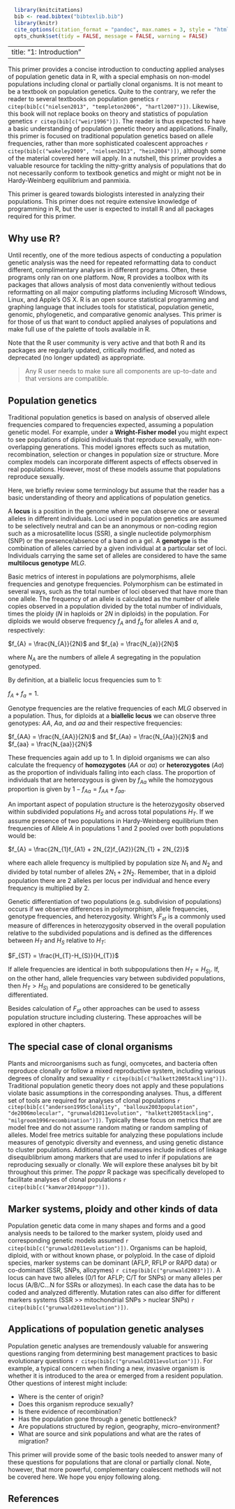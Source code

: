 ```r
  library(knitcitations)
  bib <- read.bibtex("bibtexlib.bib")
  library(knitr)
  cite_options(citation_format = "pandoc", max.names = 3, style = "html", hyperlink = "to.doc")
  opts_chunk$set(tidy = FALSE, message = FALSE, warning = FALSE) 
```
---
title: "1: Introduction"
---

This primer provides a concise introduction to conducting applied analyses of population genetic data in R, with a special emphasis on non-model populations including clonal or partially clonal organisms. It is not meant to be a textbook on population genetics. Quite to the contrary, we refer the reader to several textbooks on population genetics `r citep(bib[c("nielsen2013", "templeton2006", "hartl2007")])`. Likewise, this book will not replace books on theory and statistics of population genetics `r citep(bib[c("weir1996")])`. The reader is thus expected to have a basic understanding of population genetic theory and applications. Finally, this primer is focused on traditional population genetics based on allele frequencies, rather than more sophisticated coalescent approaches `r citep(bib[c("wakeley2009", "nielsen2013", "hein2004")])`, although some of the material covered here will apply. In a nutshell, this primer provides a valuable resource for tackling the nitty-gritty analysis of populations that do not necessarily conform to textbook genetics and might or might not be in Hardy-Weinberg equilibrium and panmixia. 

This primer is geared towards biologists interested in analyzing their populations. This primer does not require extensive knowledge of programming in R, but the user is expected to install R and all packages required for this primer. 

Why use R?
-----

Until recently, one of the more tedious aspects of conducting a population genetic analysis was the need for repeated reformatting data to conduct different, complimentary analyses in different programs. Often, these programs only ran on one platform. Now, R provides a toolbox with its packages that allows analysis of most data conveniently without tedious reformatting on all major computing platforms including Microsoft Windows, Linux, and Apple's OS X. R is an open source statistical programming and graphing language that includes tools for statistical, population genetic, genomic, phylogenetic, and comparative genomic analyses. This primer is for those of us that want to conduct applied analyses of populations and make full use of the palette of tools available in R.

Note that the R user community is very active and that both R and its packages are regularly updated, critically modified, and noted as deprecated (no longer updated) as appropriate. 

> Any R user needs to make sure all components are up-to-date and that versions are compatible. 

Population genetics
----

Traditional population genetics is based on analysis of observed allele frequencies compared to frequencies expected, assuming a population genetic model. For example, under a **Wright-Fisher model** you might expect to see populations of diploid individuals that reproduce sexually, with non-overlapping generations. This model ignores effects such as mutation, recombination, selection or changes in population size or structure. More complex models can incorporate different aspects of effects observed in real populations. However, most of these models assume that populations reproduce sexually. 

Here, we briefly review some terminology but assume that the reader has a basic understanding of theory and applications of population genetics.

A **locus** is a position in the genome where we can observe one or several alleles in different individuals. Loci used in population genetics are assumed to be selectively neutral and can be an anonymous or non-coding region such as a microsatellite locus (SSR), a single nucleotide polymorphism (SNP) or the presence/absence of a band on a gel. A **genotype** is the combination of alleles carried by a  given individual at a particular set of loci. Individuals carrying the same set of alleles are considered to have the same **multilocus genotype** $MLG$. 

Basic metrics of interest in populations are polymorphisms, allele frequencies and genotype frequencies. Polymorphism can be estimated in several ways, such as the total number of loci observed that have more than one allele. The frequency of an allele is calculated as the number of allele copies observed in a population divided by the total number of individuals, times the ploidy ($N$ in haploids or $2N$ in diploids) in the population. For diploids we would observe frequency $f_{A}$ and $f_{a}$ for alleles $A$ and $a$, respectively:
 
$f_{A} = \frac{N_{A}}{2N}$ and $f_{a} = \frac{N_{a}}{2N}$

where $N_{A}$ are the numbers of allele $A$ segregating in the population genotyped. 

By definition, at a biallelic locus frequencies sum to 1: 

$f_{A} + f_{a} = 1$.

Genotype frequencies are the relative frequencies of each $MLG$ observed in a population. Thus, for diploids at a **biallelic locus** we can observe three genotypes: $AA$, $Aa$, and $aa$ and their respective frequencies:

$f_{AA} = \frac{N_{AA}}{2N}$ and $f_{Aa} = \frac{N_{Aa}}{2N}$ and $f_{aa} = \frac{N_{aa}}{2N}$ 

These frequencies again add up to 1. In diploid organisms we can also calculate the frequency of **homozygotes** ($AA$ or $aa$) or **heterozygotes** ($Aa$) as the proportion of individuals falling into each class. The proportion of individuals that are heterozygous is given by $f_{Aa}$ while the homozygous proportion is given by $1-f_{Aa} = f_{AA}+f_{aa}$.

An important aspect of population structure is the heterozygosity observed within subdivided populations $H_{S}$ and across total populations $H_{T}$. If we assume presence of two populations in Hardy-Weinberg equilibrium then frequencies of Allele $A$ in populations 1 and 2 pooled over both populations would be:

$f_{A} = \frac{2N_{1}f_{A1} + 2N_{2}f_{A2}}{2N_{1} + 2N_{2}}$

where each allele frequency is multiplied by population size $N_{1}$ and $N_{2}$ and divided by total number of alleles $2N_{1} + 2N_{2}$. Remember, that in a diploid population there are 2 alleles per locus per individual and hence every frequency is multiplied by 2. 

Genetic differentiation of two populations (e.g. subdivision of populations) occurs if we observe differences in polymorphism, allele frequencies, genotype frequencies, and heterozygosity. Wright's  $F_{st}$ is a commonly used measure of differences in heterozygosity observed in the overall population relative to the subdivided populations and is defined as the differences between $H_{T}$ and $H_{S}$ relative to $H_{T}$:

$F_{ST} = \frac{H_{T}-H_{S}}{H_{T}}$

If allele frequencies are identical in both subpopulations then $H_{T} = H_{S)}$. If, on the other hand, allele frequencies vary between subdivided populations, then $H_{T} > H_{S)}$ and populations are considered to be genetically differentiated.

Besides calculation of $F_{st}$  other approaches can be used to assess population structure including clustering. These approaches will be explored in other chapters.

The special case of clonal organisms
----

Plants and microorganisms such as fungi, oomycetes, and bacteria often reproduce clonally or follow a mixed reproductive system, including various degrees of clonality and sexuality `r citep(bib[c("halkett2005tackling")])`. Traditional population genetic theory does not apply and these populations violate basic assumptions in the corresponding analyses. Thus, a different set of tools are required for analyses of clonal populations `r citep(bib[c("anderson1995clonality", "balloux2003population", "de2006molecular", "grunwald2011evolution", "halkett2005tackling", "milgroom1996recombination")])`. Typically these focus on metrics that are model free and do not assume random mating or random sampling of alleles. Model free metrics suitable for analyzing these populations include measures of genotypic diversity and evenness, and using genetic distance to cluster populations. Additional useful measures include indices of linkage disequiblibrium among markers that are used to infer if populations are reproducing sexually or clonally. We will explore these analyses bit by bit throughout this primer. The *poppr* R package was specifically developed to facilitate analyses of clonal populations `r citep(bib[c("kamvar2014poppr")])`.

Marker systems, ploidy and other kinds of data
----

Population genetic data come in many shapes and forms and a good analysis needs to be tailored to the marker system, ploidy used and corresponding genetic models assumed `r citep(bib[c("grunwald2011evolution")])`. Organisms can be haploid, diploid, with or without known phase, or polyploid. In the case of diploid species, marker systems can be dominant (AFLP, RFLP or RAPD data) or co-dominant (SSR, SNPs, allozymes) `r citep(bib[c("grunwald2003")])`. A locus can have two alleles (0/1 for AFLP; C/T for SNPs) or many alleles per locus (A/B/C...N for SSRs or allozymes). In each case the data has to be coded and analyzed differently. Mutation rates can also differ for different markers systems (SSR >> mitochondrial SNPs > nuclear SNPs) `r citep(bib[c("grunwald2011evolution")])`. 

Applications of population genetic analyses
----

Population genetic analyses are tremendously valuable for answering questions ranging from determining best management practices to basic evolutionary questions `r citep(bib[c("grunwald2011evolution")])`. For example, a typical concern when finding a new, invasive organism is whether it is introduced to the area or emerged from a resident population. Other questions of interest might include:

 - Where is the center of origin? 
 - Does this organism reproduce sexually? 
 - Is there evidence of recombination? 
 - Has the population gone through a genetic bottleneck? 
 - Are populations structured by region, geography, micro-environment? 
 - What are source and sink populations and what are the rates of migration? 
 
This primer will provide some of the basic tools needed to answer many of these questions for populations that are clonal or partially clonal. Note, however, that more powerful, complementary coalescent methods will not be covered here. We hope you enjoy following along. 

References
----------

<!--- ref --->